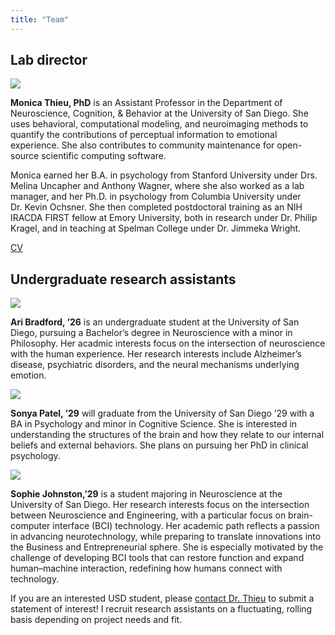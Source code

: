 ```yaml
---
title: "Team"
---
```


## Lab director

:::: {layout="[ 30, 70 ]"}

::: {#first-column-headshot}

![](team-headshots/headshot-mthieu-2025.jpg)

:::

::: {#second-column-bio}

**Monica Thieu, PhD** is an Assistant Professor in the Department of Neuroscience, Cognition, & Behavior at the University of San Diego. She uses behavioral, computational modeling, and neuroimaging methods to quantify the contributions of perceptual information to emotional experience. She also contributes to community maintenance for open-source scientific computing software.

Monica earned her B.A. in psychology from Stanford University under Drs. Melina Uncapher and Anthony Wagner, where she also worked as a lab manager, and her Ph.D. in psychology from Columbia University under Dr. Kevin Ochsner. She then completed postdoctoral training as an NIH IRACDA FIRST fellow at Emory University, both in research under Dr. Philip Kragel, and in teaching at Spelman College under Dr. Jimmeka Wright.

[CV](https://www.monicathieu.com/cv.html)

:::

::::

## Undergraduate research assistants
:::: {layout="[ 30, 70 ]"}

::: {#first-column-headshot}

![](team-headshots/headshot-default.jpg)

:::

::: {#second-column-bio}

**Ari Bradford, '26** is an undergraduate student at the University of San Diego, pursuing a Bachelor's degree in Neuroscience with a minor in Philosophy. Her acadmic interests focus on the intersection of neuroscience with the human experience. Her research interests include Alzheimer's disease, psychiatric disorders, and the neural mechanisms underlying emotion.

:::

::::


:::: {layout="[ 30, 70 ]"}

::: {#first-column-headshot}

![](team-headshots/IMG_4618.jpg)

:::

::: {#second-column-bio}

**Sonya Patel, '29** will graduate from the University of San Diego '29 with a BA in Psychology and minor in Cognitive Science. She is  interested in understanding the structures of the brain and how they relate to our internal beliefs and external behaviors. She plans on pursuing her PhD in clinical psychology. 

:::

::::


:::: {layout="[ 30, 70 ]"}

::: {#first-column-headshot}

![](team-headshots/headshot-default.jpg)

:::

::: {#second-column-bio}

**Sophie Johnston,'29** is a student majoring in Neuroscience at the University of San Diego. Her research interests focus on the intersection between Neuroscience and Engineering, with a particular focus on brain-computer interface (BCI) technology. Her academic path reflects a passion in advancing neurotechnology, while preparing to translate innovations into the Business and Entrepreneurial sphere. She is especially motivated by the challenge of developing BCI tools that can restore function and expand human–machine interaction, redefining how humans connect with technology.

:::

::::


If you are an interested USD student, please [contact Dr. Thieu](contact.qmd) to submit a statement of interest! I recruit research assistants on a fluctuating, rolling basis depending on project needs and fit.
